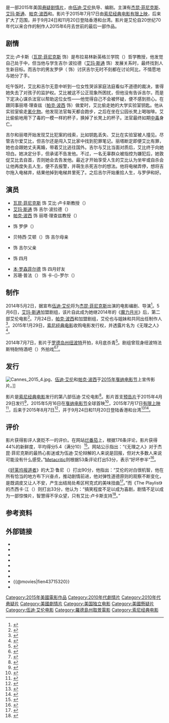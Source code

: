 {{NoteTA
|G1=Show
|G2=Movie
|G3=人名
}}

{{Infobox film
| name           = 无理之人<br>''Irrational Man''
| image          = Irrational Man (film) poster.jpg
| alt            = 
| caption        = 香港剧院上映海报
| director       = [[伍迪·艾伦|伍迪·艾伦]]
| producer       = {{Plainlist|
* {{le|蕾蒂·阿隆森|Letty Aronson}}
* {{le|斯蒂芬·特南鲍姆|Stephen Tenenbaum}}
* 爱德华·瓦尔森<br />（{{lang|en|Edward Walson}}）
}}
| writer         = 伍迪·艾伦
| starring       = {{Plainlist|
*[[瓦昆·菲尼克斯|瓦昆·菲尼克斯]]
*[[艾玛·斯通|艾玛·斯通]]
*[[帕克·波西|帕克·波西]]
*{{le|杰米·布莱克利|Jamie Blackley}}
}}
| music          = 
| cinematography = {{le|戴瑞斯·康吉|Darius Khondji}}
| editing        = {{le|阿丽莎·莱普塞尔特|Alisa Lepselter}}
| production companies = {{Plainlist|
* Gravier Productions
* Perdido Productions
}}
| distributor    = {{Plainlist|
*[[索尼经典电影|索尼经典电影]]（美国）
*[[高先电影|高先电影]]（香港）
*美昇國際（台湾）
}}
| released       = {{Film date|2015|05|16|[[2015年戛纳电影节|戛纳电影节]]|2015|07|17|{{USA}}|2015|09|24|{{HK}}|2015|11|20|{{TW}}}} 
| runtime        = 95分钟<!--Theatrical runtime: 95:00--><ref>{{cite web | url=http://www.bbfc.co.uk/releases/irrational-man-film | title=''IRRATIONAL MAN'' (12A) | publisher=British Board of Film Classification | date=2015-08-10 | accessdate=2015-08-11 | archive-date=2020-08-09 | archive-url=https://web.archive.org/web/20200809142235/https://www.bbfc.co.uk/releases/irrational-man-film | dead-url=no }}</ref>
| country        = {{美國電影產地}}
| language       = 英语
| budget         = 1100万美元<ref>{{cite web|url=http://www.moviemoney.com/newsletter/SEPTEMBER2015NEWSLETTER.pdf |title=Indies Earn $2.0B For Year After Slow Summer |work=The Film Entrepreneur |date=2015-09 |deadurl=yes |archiveurl=https://web.archive.org/web/20170112001113/http://www.moviemoney.com/newsletter/SEPTEMBER2015NEWSLETTER.pdf |archivedate=2017-01-12 }}</ref>
| gross          = 2740万美元<ref name="BOM">{{cite web |url=http://www.boxofficemojo.com/movies/?id=irrationalman.htm |title=Irrational Man (2015) |publisher=Box Office Mojo |accessdate=2016-03-12 |archive-date=2019-09-21 |archive-url=https://web.archive.org/web/20190921063317/https://www.boxofficemojo.com/movies/?id=irrationalman.htm |dead-url=no }}</ref>
| cn_name    =  无理之人
| hk_name    =  情迷失控點
| tw_name    =  愛情失控點
}}

{{作品名稱|name=''Irrational Man''|hk=情迷失控點|tw=愛情失控點|cn=无理之人}}是一部2015年美国[[悬疑片|悬疑]][[剧情片|剧情片]]，由[[伍迪·艾伦|伍迪·艾伦]]执导、编剧。主演有[[杰昆·菲尼克斯|杰昆·菲尼克斯]]、[[艾玛·斯通|艾玛·斯通]]、[[帕克·波西|帕克·波西]]和{{le|杰米·布莱克利|Jamie Blackley}}。影片于2015年7月17日由[[索尼经典电影|索尼经典电影]][[有限上映|有限上映]]，后来扩大了范围，并于9月24日和11月20日登陆香港和台湾。影片是艾伦自20世纪70年代以来合作的制作人{{le|杰克·罗林斯|Jack Rollins (producer)}}2015年6月去世前的最后一部作品。

== 剧情 ==
艾比·卢卡斯（[[瓦昆·菲尼克斯|瓦昆·菲尼克斯]] 饰）是布拉易林新英格兰学院（{{lang|en|New England College}}）哲学教授，他发觉自己处于{{le|生存危机|Existential crisis}}中，但当他与学生吉尔·波拉德（[[艾玛·斯通|艾玛·斯通]] 饰）发展关系时，最终找到人生新目标。而吉尔的男友罗伊（{{le|吉米·布莱克利|Jamie Blackley}} 饰）讨厌吉尔无时不刻都在讨论阿比，不情愿地与她分了手。

吃午饭时，艾比和吉尔无意中听到一位女性哭诉家庭法庭看似不道德的裁决，害得她失去了对孩子的监护权。艾比被这不公正现象所困扰，但他没有告诉吉尔，而是下定决心谋杀法官以帮助这位女性——他觉得自己不会被怀疑，便不感到担心。在跟同事丽塔·理查兹（[[帕克·波西|帕克·波西]] 饰）做爱时，艾比偷走她的大学实验室钥匙。他从实验室偷走[[氰化物|氰化物]]。他发现法官每天都会跑步，之后在坐在公园长凳上喝咖啡。艾比偷偷地用下了毒的一模一样的杯子，换掉了长凳上的杯子。法官最终如期[[氰化物中毒|中毒]]身亡。

吉尔和丽塔开始发现艾比犯案的线索，比如钥匙丢失、艾比在实验室被人撞见。尽管吉尔爱艾比，但吉尔还是闯入艾比家中找到犯罪笔记。丽塔断定即便艾比有罪，她也会跟她丈夫离婚，带着艾比逃往国外。吉尔与艾比当面对质后，艾比终于向她坦白。她决定分手，但承诺不告发他。不过，一名无辜群众被指控为嫌犯后，她敦促艾比去自首，否则她会去告发他。最近才开始享受人生的艾比认为坐牢或自杀会让他再度失去人生，便不去报警，并萌生杀死吉尔的想法。他将电梯弄停，想将吉尔拖入电梯井，结果他掉到电梯井里死了。之后吉尔开始重拾人生，与罗伊和好。

== 演员 ==
*[[瓦昆·菲尼克斯|瓦昆·菲尼克斯]] 饰 艾比·卢卡斯教授（{{lang|en|Professor Abe Lucas}}）
*[[艾玛·斯通|艾玛·斯通]] 饰 吉尔·波拉德（{{lang|en|Jill Pollard}}）
*[[帕克·波西|帕克·波西]] 饰 丽塔·理查兹教授（{{lang|en|Professor Rita Richards}}）
*{{le|吉米·布莱克利|Jamie Blackley}} 饰 罗伊（{{lang|en|Roy}}）
*贝特西·艾顿（{{lang|en|Bestey Aidem}}）饰 吉尔母亲
*{{le|伊森·菲利普斯|Ethan Phillips}} 饰 吉尔父亲
*{{le|索菲·冯·哈塞尔伯格|Sophie Von Haselberg}} 饰 四月
*[[班·羅森菲爾德|本·罗森菲尔德]] 饰 四月好友
*苏珊·普法（{{lang|en|Susan Pourfar}}） 饰 卡-{}-罗尔（{{lang|en|Carol}}）

== 制作 ==
2014年5月2日，据宣布[[伍迪·艾伦|伍迪·艾伦]]将为[[杰昆·菲尼克斯|杰昆·菲尼克斯]]出演的电影编剧、导演<ref name=Phoenix>{{cite news |last1=Fleming Jr |first1=Mike |title=Joaquin Phoenix Set For Starring Role In Next Woody Allen Movie |url=http://www.deadline.com/2014/05/joaquin-phoenix-in-next-woody-allen-movie |accessdate=2014-07-08 |publisher=Deadline.com |date=2014-05-02 |archive-date=2014-07-08 |archive-url=https://web.archive.org/web/20140708235005/http://www.deadline.com/2014/05/joaquin-phoenix-in-next-woody-allen-movie/ |dead-url=no }}</ref>。5月6日，[[艾玛·斯通|艾玛·斯通]]加盟剧组，该片自此成为她继2014年的《[[魔力月光|魔力月光]]》后，第二部艾伦电影<ref name=Stone>{{cite news |last1=Kroll |first1=Justin |title=Emma Stone Joins Joaquin Phoenix in Woody Allen's Next Film |url=http://variety.com/2014/film/news/emma-stone-joaquin-phoenix-woody-allen-1201172304 |accessdate=2014-07-08 |work=Variety |date=2014-05-06 |archive-date=2021-03-24 |archive-url=https://web.archive.org/web/20210324134722/https://variety.com/2014/film/news/emma-stone-joaquin-phoenix-woody-allen-1201172304/ |dead-url=no }}</ref>。7月24日，[[帕克·波西|帕克·波西]]和{{le|杰米·布莱克利|Jamie Blackley}}加盟剧组，艾伦也与姐妹{{le|蕾蒂·阿隆森|Letty Aronson}}和{{le|斯蒂芬·特南鲍姆|Stephen Tenenbaum}}共同出任制作人<ref name="Posey-Blackley">{{cite news|last1=Kroll|first1=Justin|title=Parker Posey and Jamie Blackley Join Woody Allen’s Next Film|url=http://variety.com/2014/film/news/parker-posey-jamie-blackley-woody-allen-1201268380|accessdate=2014-07-28|work=Variety|date=2014-07-24|archive-date=2019-12-29|archive-url=https://web.archive.org/web/20191229235122/https://variety.com/2014/film/news/parker-posey-jamie-blackley-woody-allen-1201268380/|dead-url=no}}</ref>。2015年1月29日，[[索尼经典电影|索尼经典电影]]收购电影发行权，并透露片名为《无理之人》<ref>{{cite news|last1=McNary|first1=Dave|title=Sony Classics Buys Woody Allen's ''Irrational Man'' for North America|url=http://variety.com/2015/film/news/sony-classics-buys-woody-allens-irrational-man-for-north-america-1201418954|accessdate=2015-01-30|work=Variety|date=2015-01-29|archive-date=2020-09-26|archive-url=https://web.archive.org/web/20200926215205/https://variety.com/2015/film/news/sony-classics-buys-woody-allens-irrational-man-for-north-america-1201418954/|dead-url=no}}</ref>。

2014年7月7日，影片于[[罗德岛州|罗德岛州]][[纽波特_(罗德岛州)|纽波特]]开拍，8月底杀青<ref>{{cite news |title=Woody Allen Film in RI Begins Production |url=http://www.golocalprov.com/lifestyle/wody-allen-film-in-ri-begins-production |accessdate=2014-07-08 |publisher=GoLocalProv.com |date=2014-07-07 |archive-date=2020-02-29 |archive-url=https://web.archive.org/web/20200229131756/https://www.golocalprov.com/lifestyle/wody-allen-film-in-ri-begins-production |dead-url=no }}</ref>。剧组曾现身纽波特法斯特耐特酒吧（{{lang|en|The Fastnet Pub}}）外拍戏<ref>{{cite news |last1=Squires |first1=Frieda |title=Woody Allen project filming in Newport |url=http://www.providencejournal.com/breaking-news/content/20140707-photo-woody-allen-project-filming-in-newport.ece |accessdate=2014-07-08 |work=The Providence Journal |date=2014-07-07 |archive-date=2019-12-08 |archive-url=https://web.archive.org/web/20191208004117/https://www.providencejournal.com/breaking-news/content/20140707-photo-woody-allen-project-filming-in-newport.ece |dead-url=no }}</ref><ref>{{cite news |last1=Goldstein |first1=Meredith |last2=Shanahan |first2=Mark |title=Emma Stone stays in Rhode Island for Woody Allen film |url=http://www.bostonglobe.com/lifestyle/names/2014/07/07/emma-stone-stays-rhode-island-for-woody-allen-film/kSc6tJuk7vMXG6UhGhMQaI/story.html |accessdate=2014-07-08 |work=The Boston Globe |date=2014-07-08 |archive-date=2021-01-19 |archive-url=https://web.archive.org/web/20210119172518/https://www.bostonglobe.com/lifestyle/names/2014/07/07/emma-stone-stays-rhode-island-for-woody-allen-film/kSc6tJuk7vMXG6UhGhMQaI/story.html |dead-url=no }}</ref>。

== 发行 ==
[[File:Cannes_2015_4.jpg|thumb]]、[[伍迪·艾伦|伍迪·艾伦]]和[[帕克·波西|帕克·波西]]于[[2015年戛纳电影节|2015年戛纳电影节]]上宣传影片。]]

影片是[[索尼经典电影|索尼经典电影]]发行的第八部伍迪·艾伦电影<ref>{{cite web|url=http://variety.com/2015/film/news/sony-classics-buys-woody-allens-irrational-man-for-north-america-1201418954/|title=Sony Classics Buys Woody Allen’s ‘Irrational Man’ for North America|author=Dave McNary|work=Variety|access-date=2016-07-30|archive-date=2020-09-26|archive-url=https://web.archive.org/web/20200926215205/https://variety.com/2015/film/news/sony-classics-buys-woody-allens-irrational-man-for-north-america-1201418954/|dead-url=no}}</ref>。影片首支[[预告片|预告片]]于2015年4月29日发行<ref>{{cite web |author=Alexandra Sifferlin |url=http://time.com/3840747/woody-allen-irrational-man-trailer |title=Watch the Trailer for Woody Allen Film, Emma Stone and Joaquin Phoenix |work=Time |date=2015-04-29 |accessdate=2015-05-18 |archive-date=2020-09-19 |archive-url=https://web.archive.org/web/20200919090234/https://time.com/3840747/woody-allen-irrational-man-trailer/ |dead-url=no }}</ref>，2015年5月16日在[[戛纳电影节|戛纳电影节]]全球首映<ref name="variety1">{{cite web |author=Scott Foundas |url=http://variety.com/2015/film/reviews/irrational-man-cannes-review-1201496955 |title=''Irrational Man'' Review: Woody And Joaquin Plot The Perfect Murder |work=Variety |date=2015-05-06 |accessdate=2015-05-18 |archive-date=2020-12-10 |archive-url=https://web.archive.org/web/20201210050002/https://variety.com/2015/film/reviews/irrational-man-cannes-review-1201496955/ |dead-url=no }}</ref>，2015年7月17日[[有限上映|有限上映]]<ref>{{cite web |author=Maane Khatchatourian |url=http://variety.com/2015/film/news/first-look-emma-stone-joaquin-phoenix-in-woody-allens-irrational-man-1201470803 |title=Emma Stone in Woody Allen's ''Irrational Man'' |work=Variety |date=2015-04-11 |accessdate=2015-05-18 |archive-date=2020-01-14 |archive-url=https://web.archive.org/web/20200114094714/https://variety.com/2015/film/news/first-look-emma-stone-joaquin-phoenix-in-woody-allens-irrational-man-1201470803/ |dead-url=no }}</ref>，后来于2015年8月7日{{le|大规模上映|Wide release}}<ref>{{cite web |url=http://deadline.com/2015/07/mr-holmes-ian-mckellen-irrational-man-woody-allen-specialty-box-office-1201482032/ |title='Mr. Holmes' Dominates, 'Irrational Man' Debut Solid: Specialty B.O. |author=Brian Brooks |publisher=Deadline.com |date=2015-07-19 |accessdate=2016-07-29 |archive-date=2021-02-11 |archive-url=https://web.archive.org/web/20210211204722/https://deadline.com/2015/07/mr-holmes-ian-mckellen-irrational-man-woody-allen-specialty-box-office-1201482032/ |dead-url=no }}</ref>，并于9月24日和11月20日登陆香港和台湾<ref>{{cite web |url=https://www.youtube.com/watch?v=lGa5Cl3M9Kw |title=《情迷失控點》(Irrational Man) 正式預告片9月24日上映 |website=Youtube |date=2015-08-17 |accessdate=2016-07-29}}</ref><ref>{{cite web |url=https://www.youtube.com/watch?v=hLVRKMQq_Cs |title=《愛情失控點》 電影預告11.20上映 |work=YouTube |date=2015-10-15 |accessdate=2016-07-29 |archive-date=2020-10-27 |archive-url=https://web.archive.org/web/20201027101548/https://www.youtube.com/watch?v=hLVRKMQq_Cs |dead-url=no }}</ref>。

== 评价 ==
影片获得影评人褒贬不一的评价。在{{le|评论聚合|Review aggregator}}网站[[烂番茄|烂番茄]]上，根据176条评论，影片获得44%的新鲜度，平均得分5.4（满分10）<ref>{{cite web |url=http://www.rottentomatoes.com/m/irrational_man/ |title=Irrational Man |publisher=Rotten Tomatoes |accessdate=2015-09-14 |archive-date=2016-05-10 |archive-url=https://web.archive.org/web/20160510220256/http://www.rottentomatoes.com/m/irrational_man |dead-url=no }}</ref>。网站公示指出：“《无理之人》对于杰昆·菲尼克斯的最热心影迷或为伍迪·艾伦辩解的人来说是回报，但对大多数人来说可能没有什么感受。”[[Metacritic|Metacritic]]则根据53条评论打出53分，表示“好坏参半”<ref>{{cite web|url=http://www.metacritic.com/movie/irrational-man|title=Irrational Man reviews|publisher=Metacritic|accessdate=2015-09-10|archive-date=2020-11-12|archive-url=https://web.archive.org/web/20201112015312/http://www.metacritic.com/movie/irrational-man|dead-url=no}}</ref>。

《[[好莱坞报道者|好莱坞报道者]]》的大卫·鲁尼（{{lang|en|David Ronney}}）打出90分，他指出：“艾伦的对白很机智，他在所有恰当的地方布下兴奋点，推动剧情前进，他对弹性道德原则的观察不断变化，是既调皮又让人不安，产生出结局处希区柯克式的美味扭曲<ref>{{cite web |url=http://www.hollywoodreporter.com/movie/irrational-man/review/795347 |title='Irrational Man': Cannes Review |publisher=The Hollywood Report |date=2015-05-15 |accessdate=2016-07-30 |archive-date=2015-10-17 |archive-url=https://web.archive.org/web/20151017012507/http://www.hollywoodreporter.com/movie/irrational-man/review/795347 |dead-url=no }}</ref>。”而《The Playlist》的杰西卡·江（{{lang|en|Jessica Kiang}}）则打出33分，他认为：“搞笑程度不足以成为喜剧，剧情不足以成为一部惊悚片，智慧得不孚众望，只有艾比·卢卡斯支持<ref>{{cite web|url=http://www.indiewire.com/2015/05/cannes-review-woody-allens-irrational-man-starring-joaquin-phoenix-emma-stone-and-parker-posey-263995/|title=Cannes Review: Woody Allen’s ‘Irrational Man’ Starring Joaquin Phoenix, Emma Stone And Parker Posey|publisher=Indie Wire|date=2015-05-15|accessdate=2016-07-30|archive-date=2020-11-30|archive-url=https://web.archive.org/web/20201130060440/https://www.indiewire.com/2015/05/cannes-review-woody-allens-irrational-man-starring-joaquin-phoenix-emma-stone-and-parker-posey-263995/|dead-url=no}}</ref>。”

== 参考资料 ==
{{reflist|2}}
== 外部链接 ==
* {{Official website|http://www.irrationalmanmovie.com}}
* {{IMDb title|3715320}}
* {{Rotten Tomatoes|irrational_man}}
* {{Metacritic film|irrational-man}}
* {{Mojo title|irrationalman}}
* {{Mtime|215403}}
* {{douban}}
* {{@movies|fien43715320}}
* {{Yahoomovie id|5978}}

{{Woody Allen}}

{{DEFAULTSORT:Irrational Man}}
[[Category:2015年美國電影作品|Category:2015年美國電影作品]]
[[Category:2010年代劇情片|Category:2010年代劇情片]]
[[Category:2010年代悬疑片|Category:2010年代悬疑片]]
[[Category:美國劇情片|Category:美國劇情片]]
[[Category:美国独立电影|Category:美国独立电影]]
[[Category:美國懸疑片|Category:美國懸疑片]]
[[Category:伍迪·艾伦电影|Category:伍迪·艾伦电影]]
[[Category:羅德島州取景電影|Category:羅德島州取景電影]]
[[Category:索尼经典电影|Category:索尼经典电影]]